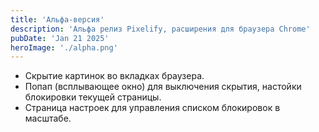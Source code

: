 ```yaml
---
title: 'Альфа-версия'
description: 'Альфа релиз Pixelify, расширения для браузера Chrome'
pubDate: 'Jan 21 2025'
heroImage: './alpha.png'
---
```


* Скрытие картинок во вкладках браузера.
* Попап (всплывающее окно) для выключения скрытия, настойки блокировки текущей страницы.
* Страница настроек для управления списком блокировок в масштабе.
